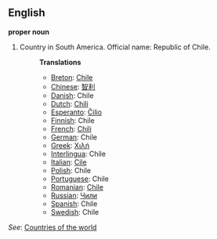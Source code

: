 ==English==

'''proper noun'''

# Country in South America. Official name: Republic of Chile.
#:'''Translations'''
#:*[[Breton]]: [[Chile]]
#:*[[Chinese]]: [[智利]]
#:*[[Danish]]: Chile
#:*[[Dutch]]: [[Chili]]
#:*[[Esperanto]]: [[Ĉilio]]
#:*[[Finnish]]: Chile
#:*[[French]]: [[Chili]]
#:*[[German]]: Chile
#:*[[Greek]]: [[Χιλή]]
#:*[[Interlingua]]: Chile
#:*[[Italian]]: [[Cile]]
#:*[[Polish]]: Chile
#:*[[Portuguese]]: Chile
#:*[[Romanian]]: [[Chile]]
#:*[[Russian]]: [[Чили]]
#:*[[Spanish]]: Chile
#:*[[Swedish]]: Chile

''See'': [[Countries of the world]]